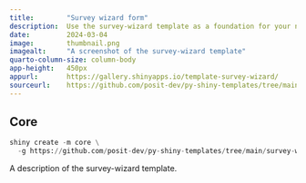 ```yaml
---
title:        "Survey wizard form"
description:  Use the survey-wizard template as a foundation for your next Shiny app.
date:         2024-03-04
image:        thumbnail.png
imagealt:     "A screenshot of the survey-wizard template"
quarto-column-size: column-body
app-height:   450px
appurl:       https://gallery.shinyapps.io/template-survey-wizard/
sourceurl:    https://github.com/posit-dev/py-shiny-templates/tree/main/survey-wizard
---
```


::: {.panel-tabset .shiny-mode-tabset  group="shiny-app-mode"}
## Core
``` python
shiny create -m core \
  -g https://github.com/posit-dev/py-shiny-templates/tree/main/survey-wizard
```
:::


A description of the survey-wizard template.
